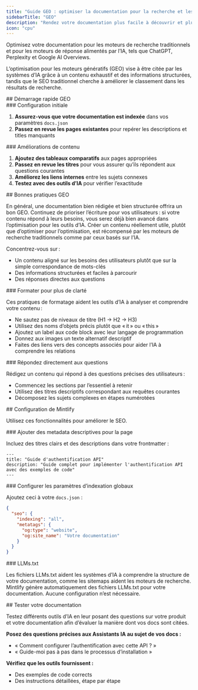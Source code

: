 ```yaml
---
title: "Guide GEO : optimiser la documentation pour la recherche et les moteurs de réponse IA"
sidebarTitle: "GEO"
description: "Rendez votre documentation plus facile à découvrir et plus souvent citée par les outils d’IA"
icon: "cpu"
---
```


Optimisez votre documentation pour les moteurs de recherche traditionnels et pour les moteurs de réponse alimentés par l’IA, tels que ChatGPT, Perplexity et Google AI Overviews.

L’optimisation pour les moteurs génératifs (GEO) vise à être citée par les systèmes d’IA grâce à un contenu exhaustif et des informations structurées, tandis que le SEO traditionnel cherche à améliorer le classement dans les résultats de recherche.



<div id="geo-quickstart">
  ## Démarrage rapide GEO
</div>

<div id="initial-setup">
  ### Configuration initiale
</div>

1. **Assurez-vous que votre documentation est indexée** dans vos paramètres `docs.json`
2. **Passez en revue les pages existantes** pour repérer les descriptions et titles manquants

<div id="content-improvements">
  ### Améliorations de contenu
</div>

1. **Ajoutez des tableaux comparatifs** aux pages appropriées
2. **Passez en revue les titres** pour vous assurer qu’ils répondent aux questions courantes
3. **Améliorez les liens internes** entre les sujets connexes
4. **Testez avec des outils d’IA** pour vérifier l’exactitude



<div id="geo-best-practices">
  ## Bonnes pratiques GEO
</div>

En général, une documentation bien rédigée et bien structurée offrira un bon GEO. Continuez de prioriser l’écriture pour vos utilisateurs : si votre contenu répond à leurs besoins, vous serez déjà bien avancé dans l’optimisation pour les outils d’IA. Créer un contenu réellement utile, plutôt que d’optimiser pour l’optimisation, est récompensé par les moteurs de recherche traditionnels comme par ceux basés sur l’IA.

Concentrez-vous sur :

- Un contenu aligné sur les besoins des utilisateurs plutôt que sur la simple correspondance de mots-clés
- Des informations structurées et faciles à parcourir
- Des réponses directes aux questions

<div id="format-for-clarity">
  ### Formater pour plus de clarté
</div>

Ces pratiques de formatage aident les outils d’IA à analyser et comprendre votre contenu :

- Ne sautez pas de niveaux de titre (H1 → H2 → H3)
- Utilisez des noms d’objets précis plutôt que « it » ou « this »
- Ajoutez un label aux code block avec leur langage de programmation
- Donnez aux images un texte alternatif descriptif
- Faites des liens vers des concepts associés pour aider l’IA à comprendre les relations

<div id="answer-questions-directly">
  ### Répondez directement aux questions
</div>

Rédigez un contenu qui répond à des questions précises des utilisateurs :

- Commencez les sections par l’essentiel à retenir
- Utilisez des titres descriptifs correspondant aux requêtes courantes
- Décomposez les sujets complexes en étapes numérotées



<div id="mintlify-configuration">
  ## Configuration de Mintlify
</div>

Utilisez ces fonctionnalités pour améliorer le SEO.

<div id="add-descriptive-page-metadata">
  ### Ajouter des metadata descriptives pour la page
</div>

Incluez des titres clairs et des descriptions dans votre frontmatter :

```mdx
---
title: "Guide d'authentification API"
description: "Guide complet pour implémenter l'authentification API avec des exemples de code"
---
```

<div id="configure-global-indexing-settings">
  ### Configurer les paramètres d’indexation globaux
</div>

Ajoutez ceci à votre `docs.json` :

```json
{
  "seo": {
    "indexing": "all",
    "metatags": {
      "og:type": "website",
      "og:site_name": "Votre documentation"
    }
  }
}
```

<div id="llmstxt">
  ### LLMs.txt
</div>

Les fichiers LLMs.txt aident les systèmes d’IA à comprendre la structure de votre documentation, comme les sitemaps aident les moteurs de recherche. Mintlify génère automatiquement des fichiers LLMs.txt pour votre documentation. Aucune configuration n’est nécessaire.


<div id="testing-your-documentation">
  ## Tester votre documentation
</div>

Testez différents outils d’IA en leur posant des questions sur votre produit et votre documentation afin d’évaluer la manière dont vos docs sont citées.

**Posez des questions précises aux Assistants IA au sujet de vos docs :**
- « Comment configurer l’authentification avec cette API ? »
- « Guide-moi pas à pas dans le processus d’installation »

**Vérifiez que les outils fournissent :**
- Des exemples de code corrects
- Des instructions détaillées, étape par étape
